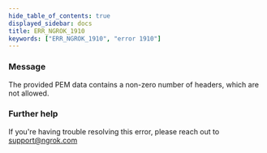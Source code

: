 ```yaml
---
hide_table_of_contents: true
displayed_sidebar: docs
title: ERR_NGROK_1910
keywords: ["ERR_NGROK_1910", "error 1910"]
---
```


### Message

The provided PEM data contains a non-zero number of headers, which are not allowed.

### Further help

If you're having trouble resolving this error, please reach out to [support@ngrok.com](mailto:support@ngrok.com?subject=Help%20with%20ERR_NGROK_1910)
